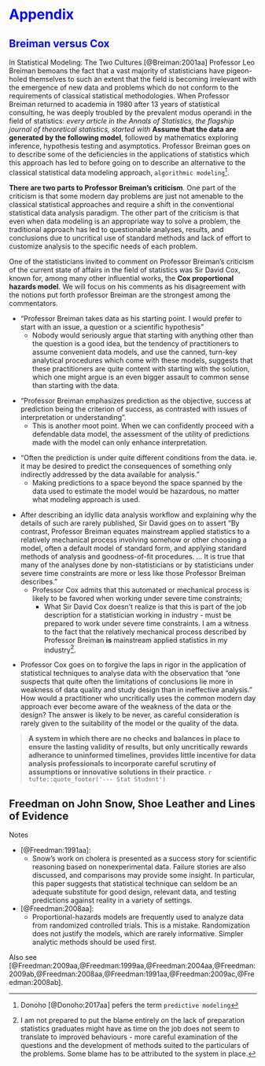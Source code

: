 #  <span style="color:blue">Appendix</span>
##  <span style="color:blue">Breiman versus Cox </span> 

 

In Statistical Modeling: The Two Cultures [@Breiman:2001aa] 
Professor Leo Breiman bemoans the fact that a vast majority 
of statisticians have pigeon-holed themselves to such an extent 
that the field is becoming irrelevant with the emergence of new data
and problems which do not conform to the requirements of classical 
statistical methodologies.  When Professor Breiman returned to academia in
1980 after 13 years of statistical consulting, he was deeply troubled 
by the prevalent modus operandi in the field of statistics:
*every article  in the Annals of Statistics,
the flagship journal of theoretical statistics, started with*
**Assume that the data are generated by the following model**,
followed by mathematics exploring inference, hypothesis testing and
asymptotics.  Professor Breiman goes on to describe some of
the deficiencies in the applications of statistics which this
approach has led to before going on to describe an alternative to
the classical statistical data modeling approach, `algorithmic modeling`^[
Donoho [@Donoho:2017aa] pefers the term `predictive modeling`]. 

**There are two parts to Professor Breiman's criticism**. 
One part of the criticism is that some modern day problems
are just not amenable to the classical statistical approaches and
require a shift in the conventional statistical data analysis paradigm.
The other part of the criticism is that even when data modeling is an
appropriate way to solve a problem, the traditional approach has
led to questionable analyses, results, and conclusions due
to uncritical use of standard methods and lack of effort
to customize analysis to the specific needs of each problem.

One of the statisticians invited to comment on Professor Breiman's
criticism of the current state of affairs in the field of statistics was
Sir David Cox, known for, among many other influential works,
the **Cox proportional hazards model**.  We will focus on his comments as
his disagreement with the notions put forth professor Breiman are
the strongest among the commentators.

<p><p/>
* "Professor Breiman takes data as his starting point.
I would prefer to start with an issue, a question or a scientific hypothesis"
   - Nobody would seriously argue that  starting with anything other than
the question is a good idea, but the tendency of practitioners to
assume convenient data models, and use the canned, turn-key analytical procedures
which come with these models, suggests that these practitioners are
quite content with starting with the solution, which one might
argue is an even bigger assault to common sense than starting with 
the data.

<p><p/>
* "Professor Breiman emphasizes prediction as the objective,
success at prediction being the criterion of success,
as contrasted with issues of interpretation or understanding".
   - This is another moot point. When we can confidently proceed with
a defendable data model, the assessment of the utility of predictions
made with the model can only enhance interpretation.

<p><p/>
* "Often the prediction is under quite different conditions from the data.
ie. it may be desired to predict the consequences of something only
indirectly addressed by the data available for  analysis."
   - Making predictions to a space beyond the space spanned by
the data used to estimate the model would be hazardous,
no matter what  modeling approach is used.

<p><p/>
* After describing an idyllic data analysis workflow and explaining why 
the details of such are rarely published, Sir David goes on to assert 
"By contrast, Professor Breiman equates mainstream applied statistics
to a relatively mechanical process involving somehow or other
choosing a model, often a default model of standard form, and
applying standard methods of analysis and goodness-of-fit procedures.
... It is true that many of the analyses done by non-statisticians or
by statisticians under severe time constraints are more or less like
those Professor Breiman describes."
   - Professor Cox admits that this automated or mechanical
process is likely to  be favored when working under severe time constraints;  
      - What Sir David Cox doesn't realize is that this is part of the job description
for a statistician working in industry - must be prepared to work
under severe time constraints.  I am a witness to the fact that the 
relatively mechanical process described by Professor Breiman **is** 
mainstream applied statistics in my industry^[
I am not prepared to put the blame entirely on the
lack of preparation statistics graduates might have
as time on the job does not seem to translate to
improved behaviours - more careful examination of the
questions and the development of methods suited to 
the particulars of the problems.  Some blame has
to be attributed to the system in place.].

<p><p/>
* Professor Cox goes on to forgive the laps in rigor in the application of
statistical techniques to analyse data with the observation that
"one suspects that quite often the limitations of conclusions lie 
more in weakness of data quality and study design than in ineffective analysis."
How would a practitioner who uncritically uses the common modern day 
approach ever become aware of the weakness of the data or the design?
The answer is likely to be never, as careful consideration is rarely 
given to the suitability of the model or the quality of the data.


<span style="color:blue">

> **A system in which there are no checks and balances 
> in place to ensure the lasting validity of results,
> but only uncritically rewards adherance to uninformed
> timelines, provides little incentive for data analysis
> professionals to incorporate careful scrutiny of assumptions 
> or innovative solutions in their practice**.
>`r tufte::quote_footer('--- Stat Student')`

</span> 

<p><p/>

## Freedman on John Snow, Shoe Leather and Lines of Evidence 


Notes  

* [@Freedman:1991aa]:
   - Snow’s work on cholera is presented as a success story for 
scientific reasoning based on nonexperimental data. Failure stories are 
also discussed, and comparisons may provide some insight. In particular, 
this paper suggests that statistical technique can seldom be an adequate 
substitute for good design, relevant data, and testing predictions against reality 
in a variety of settings.

* [@Freedman:2008aa]: 
   - Proportional-hazards models are frequently used to analyze data from 
randomized controlled trials. This is a mistake. Randomization does not 
justify the models, which are rarely informative. Simpler analytic methods 
should be used first.

Also see [@Freedman:2009aa,@Freedman:1999aa,@Freedman:2004aa,@Freedman:2009ab,@Freedman:2008aa,@Freedman:1991aa,@Freedman:2009ac,@Freedman:2008ab].


